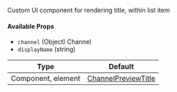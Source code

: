 Custom UI component for rendering title, within list item

#### Available Props

- `channel` (Object) Channel
- `displayName` (string)

<!-- TODO: Change to new docs -->
| Type | Default |
| - | - |
| Component, element | [ChannelPreviewTitle](/reactnative/ui-components/channel-preview-title) |
